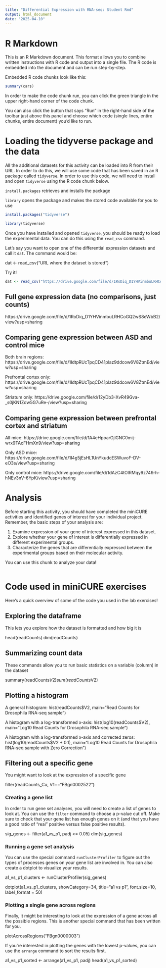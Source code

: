 ```yaml
---
title: "Differential Expression with RNA-seq: Student Rmd"
output: html_document
date: "2025-04-10"
---
```


# R Markdown

This is an R Markdown document. This format allows you to combine written instructions with R code and output into a single file. The R code is embedded into the document and can be run step-by-step. 

Embedded R code chunks look like this:

```r
summary(cars)
```

In order to make the code chunk run, you can click the green triangle in the upper right-hand corner of the code chunk. 

You can also click the button that says "Run" in the right-hand side of the toolbar just above this panel and choose which code (single lines, entire chunks, entire document) you'd like to run.

# Loading the tidyverse package and the data

All the additional datasets for this activity can be loaded into R from their URL. In order to do this, we will use some code that has been saved in an R package called `tidyverse`. In order to use this code, we will need to install and open `tidyverse` using the R code chunk below.

`install.packages` retrieves and installs the package

`library` opens the package and makes the stored code available for you to use

```r
install.packages("tidyverse")

library(tidyverse)
```


Once you have installed and opened `tidyverse`, you should be ready to load the experimental data. You can do this using the `read_csv` command.

Let's say you want to open one of the differential expression datasets and call it `dat`. The command would be:

dat <- read_csv("URL where the dataset is stored")

Try it!

```r
dat <- read_csv("https://drive.google.com/file/d/1RoDiq_D1YHVinmbuLRHCoGQ2wS8eWbB2/view?usp=sharing")

```

## Full gene expression data (no comparisons, just counts)
https://drive.google.com/file/d/1RoDiq_D1YHVinmbuLRHCoGQ2wS8eWbB2/view?usp=sharing

## Comparing gene expression between ASD and control mice

Both brain regions:
https://drive.google.com/file/d/1IdtpRUcTpqCD41plaz9ddcow6V8ZtmEd/view?usp=sharing

Prefrontal cortex only:
https://drive.google.com/file/d/1IdtpRUcTpqCD41plaz9ddcow6V8ZtmEd/view?usp=sharing

Striatum only:
https://drive.google.com/file/d/12yDb3-XvR49Gva-_s0jKN1Zdw5G7uRe-/view?usp=sharing

## Comparing gene expression between prefrontal cortex and striatum

All mice:
https://drive.google.com/file/d/1A4eHpoarGjlGNC0mij-wrx9TAcFHmXn9/view?usp=sharing

Only ASD mice:
https://drive.google.com/file/d/1I4g5jEsHL1UnYkudcESWuvoF-DV-eO3s/view?usp=sharing

Only control mice:
https://drive.google.com/file/d/1dAzC4tOIRMqy9z749rh-hNEv3nV-6YpK/view?usp=sharing

# Analysis

Before starting this activity, you should have completed the miniCURE activities and identified genes of interest for your individual project.
Remember, the basic steps of your analysis are:

1. Examine expression of your  gene of interest expressed in this dataset.
2. Explore whether your gene of interest is differentially expressed in different experimental groups.
3. Characterize the genes that are differentially expressed between the experimental groups based on their molecular activity.

You can use this chunk to analyze your data! 

```r

```


# Code used in miniCURE exercises

Here's a quick overview of some of the code you used in the lab exercises!

##   Exploring the dataframe

This lets you explore how the dataset is formatted and how big it is

head(readCounts)
dim(readCounts)

## Summarizing count data

These commands allow you to run basic statistics on a variable (column) in the dataset

summary(readCounts$V2)
sum(readCounts$V2)

## Plotting a histogram

A general histogram:
hist(readCounts$V2, main="Read Counts for Drosophila RNA-seq sample")

A histogram with a log-transformed x-axis:
hist(log10(readCounts$V2), main="Log10 Read Counts for Drosophila RNA-seq sample")

A histogram with a log-transformed x-axis and corrected zeros:
hist(log10(readCounts$V2 + 0.1), main="Log10 Read Counts for Drosophila RNA-seq sample with Zero Correction")

## Filtering out a specific gene

You might want to look at the expression of a specific gene

filter(readCounts_Cu, V1=="FBgn0002522")

### Creating a gene list

In order to run gene set analyses, you will need to create a list of genes to look at. You can use the `filter` command to choose a p-value cut off. Make sure to check that your gene list has enough genes on it (and that you have a good ratio of   "real" positive versus false positive results).

sig_genes <- filter(a1_vs_p1, padj <= 0.05)
dim(sig_genes)

### Running a gene set analysis

You can use the special command `runClusterProfiler` to figure out the types of processes genes on your gene list are involved in. You can also create a dotplot to visualize your results.

a1_vs_p1_clusters <- runClusterProfiler(sig_genes)

dotplot(a1_vs_p1_clusters, showCategory=34, title="a1 vs p1", font.size=10, label_format = 50)

### Plotting a single gene across regions

Finally, it might be interesting to look at the expression of a gene across all the possible regions. This is another special command that has been written for you.

plotAcrossRegions("FBgn0000003")

If you're interested in plotting the genes with the lowest p-values, you can use the `arrange` command to sort the results first.

a1_vs_p1_sorted <- arrange(a1_vs_p1, padj)
head(a1_vs_p1_sorted)
